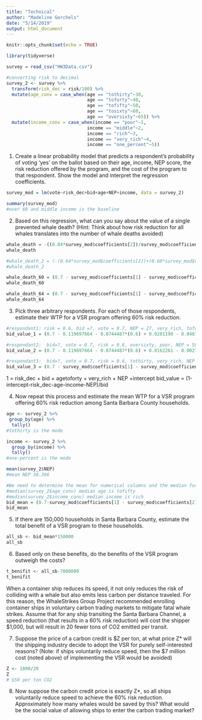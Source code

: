 ```yaml
---
title: "Technical"
author: "Madeline Gorchels"
date: "5/14/2019"
output: html_document
---
```


```r
knitr::opts_chunk$set(echo = TRUE)
```


```r
library(tidyverse)
```

```r
survey = read_csv("HW3Data.csv") 

#converting risk to decimal
survey_2 <- survey %>% 
  transform(risk_dec = risk/100) %>% 
  mutate(age_conv = case_when(age == "tothirty"~30, 
                              age == "toforty"~40, 
                              age == "tofifty"~50, 
                              age == "tosixty"~60, 
                              age == "oversixty"~65)) %>% 
  mutate(income_conv = case_when(income == "poor"~1, 
                              income == "middle"~2, 
                              income == "rich"~3, 
                              income == "very_rich"~4, 
                              income == "one_percent"~5))

```

1. Create a linear probability model that predicts a respondent’s probability of voting ‘yes’ on the
ballot based on their age, income, NEP score, the risk reduction offered by the program, and the
cost of the program to that respondent. Show the model and interpret the regression
coefficients.

```r
survey_mod = lm(vote~risk_dec+bid+age+NEP+income, data = survey_2)

summary(survey_mod)
#over 60 and middle income is the baseline
```

2. Based on this regression, what can you say about the value of a single prevented whale death?
(Hint: Think about how risk reduction for all whales translates into the number of whale deaths
avoided)


```r
whale_death = -((0.04*survey_mod$coefficients[2])/survey_mod$coefficients[3])
whale_death

#whale_death_2 = (-(0.64*survey_mod$coefficients[2])+(0.60*survey_mod$coefficients[2])/survey_mod$coefficients[3])
#whale_death_2

whale_death_60 = (0.7 - survey_mod$coefficients[1] - survey_mod$coefficients[2]*0.6 -survey_mod$coefficients[7]-survey_mod$coefficients[12] - survey_mod$coefficients[8]*15)/survey_mod$coefficients[3]
whale_death_60

whale_death_64 = (0.7 - survey_mod$coefficients[1] - survey_mod$coefficients[2]*0.64 -survey_mod$coefficients[7]-survey_mod$coefficients[12] - survey_mod$coefficients[8]*15)/survey_mod$coefficients[3]
whale_death_64

```


3. Pick three arbitrary respondents. For each of those respondents, estimate their WTP for a VSR
program offering 60% risk reduction.

```r
#respondant1: risk = 0.6, bid =?, vote = 0.7, NEP = 27, very_rich, toforty
bid_value_1 = (0.7 - 0.119697664 - 0.0744487*(0.6) + 0.0201190 - 0.0467922- 0.0158639*(27))/(0.0010699)

#respondant2:  bid=?, vote = 0.7, risk = 0.6, oversixty, poor, NEP = 58
bid_value_2 = (0.7 - 0.119697664 - 0.0744487*(0.6) + 0.0162261 - 0.0027386-0.0158639*(58))/(0.0010699)

#respondant3:  bid=?, vote = 0.7, risk = 0.6, tothirty, very_rich, NEP = 15
bid_value_3 = (0.7 - survey_mod$coefficients[1] - survey_mod$coefficients[2]*0.6 +survey_mod$coefficients[7]-survey_mod$coefficients[12] - survey_mod$coefficients[8]*15)/survey_mod$coefficients[3]


```


1 = risk_dec + bid + agetoforty + very_rich + NEP +intercept
bid_value = (1-intercept-risk_dec-age-income-NEP)/bid

4. Now repeat this process and estimate the mean WTP for a VSR program offering 60% risk
reduction among Santa Barbara County households.

```r
age <- survey_2 %>% 
 group_by(age) %>% 
  tally()
#tothirty is the mode

income <- survey_2 %>% 
  group_by(income) %>% 
  tally()
#one-percent is the mode

mean(survey_2$NEP)
#mean NEP 38.366

#We need to determine the mean for numerical columns and the median for the converted catergorical columns
#median(survey_2$age_conv) median age is tofifty
#median(survey_2$income_conv) median income is rich
bid_mean = (0.7-survey_mod$coefficients[1] - survey_mod$coefficients[2]*0.6 -survey_mod$coefficients[7]-survey_mod$coefficients[9] - survey_mod$coefficients[8]*mean(survey_2$NEP))/survey_mod$coefficients[3]
bid_mean

```



5. If there are 150,000 households in Santa Barbara County, estimate the total benefit of a VSR
program to these households.

```r
all_sb <- bid_mean*150000
all_sb

```



6. Based only on these benefits, do the benefits of the VSR program outweigh the costs?
```r
t_benifit <- all_sb-7000000
t_benifit

```



When a container ship reduces its speed, it not only reduces the risk of colliding with a whale but also
emits less carbon per distance traveled. For this reason, the WhaleStrikes Group Project recommended
enrolling container ships in voluntary carbon trading markets to mitigate fatal whale strikes. Assume
that for any ship transiting the Santa Barbara Channel, a speed reduction (that results in a 60% risk
reduction) will cost the shipper $1,000, but will result in 20 fewer tons of CO2 emitted per transit.

7. Suppose the price of a carbon credit is $Z per ton, at what price Z* will the shipping industry
decide to adopt the VSR for purely self-interested reasons? (Note: if ships voluntarily reduce
speed, then the $7 million cost (noted above) of implementing the VSR would be avoided)

```r
Z <- 1000/20
Z
# $50 per ton CO2

```


8. Now suppose the carbon credit price is exactly Z*, so all ships voluntarily reduce speed to
achieve the 60% risk reduction. Approximately how many whales would be saved by this? What
would be the social value of allowing ships to enter the carbon trading market?

```r


```

